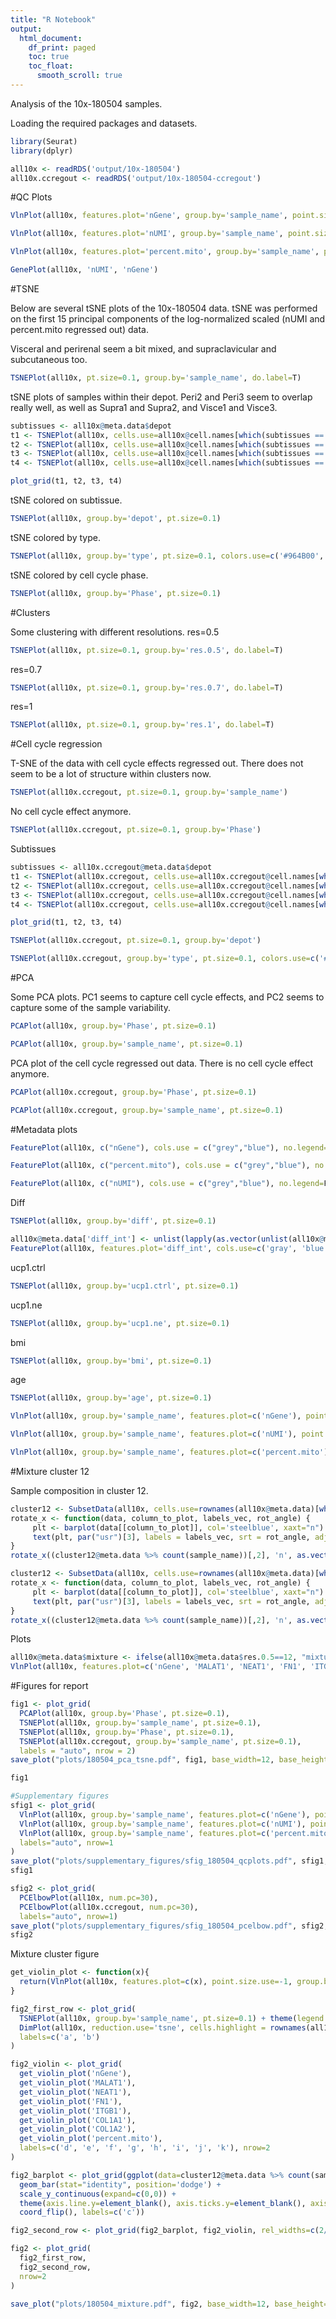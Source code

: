 ```yaml
---
title: "R Notebook"
output:
  html_document:
    df_print: paged
    toc: true
    toc_float: 
      smooth_scroll: true
---
```


Analysis of the 10x-180504 samples.

Loading the required packages and datasets. 

```r
library(Seurat)
library(dplyr)

all10x <- readRDS('output/10x-180504')
all10x.ccregout <- readRDS('output/10x-180504-ccregout')
```

#QC Plots

```r
VlnPlot(all10x, features.plot='nGene', group.by='sample_name', point.size.use=-1, x.lab.rot=T)
```

```r
VlnPlot(all10x, features.plot='nUMI', group.by='sample_name', point.size.use=-1, x.lab.rot=T)
```

```r
VlnPlot(all10x, features.plot='percent.mito', group.by='sample_name', point.size.use=-1, x.lab.rot=T)
```

```r
GenePlot(all10x, 'nUMI', 'nGene')
```


#TSNE 

Below are several tSNE plots of the 10x-180504 data. tSNE was performed on the first 15 principal components of the log-normalized scaled (nUMI and percent.mito regressed out) data.

Visceral and perirenal seem a bit mixed, and supraclavicular and subcutaneous too. 

```r
TSNEPlot(all10x, pt.size=0.1, group.by='sample_name', do.label=T)
```

tSNE plots of samples within their depot.
Peri2 and Peri3 seem to overlap really well, as well as Supra1 and Supra2, and Visce1 and Visce3.

```r
subtissues <- all10x@meta.data$depot
t1 <- TSNEPlot(all10x, cells.use=all10x@cell.names[which(subtissues == 'Peri')], group.by='sample_name', pt.size=0.2)
t2 <- TSNEPlot(all10x, cells.use=all10x@cell.names[which(subtissues == 'Subq')], group.by='sample_name', pt.size=0.2)
t3 <- TSNEPlot(all10x, cells.use=all10x@cell.names[which(subtissues == 'Supra')], group.by='sample_name', pt.size=0.2)
t4 <- TSNEPlot(all10x, cells.use=all10x@cell.names[which(subtissues == 'Visce')], group.by='sample_name', pt.size=0.2)
```


```r
plot_grid(t1, t2, t3, t4)
```

tSNE colored on subtissue.

```r
TSNEPlot(all10x, group.by='depot', pt.size=0.1)
```

tSNE colored by type.

```r
TSNEPlot(all10x, group.by='type', pt.size=0.1, colors.use=c('#964B00', '#F7E7CE'))
```


tSNE colored by cell cycle phase. 

```r
TSNEPlot(all10x, group.by='Phase', pt.size=0.1)
```

#Clusters 

Some clustering with different resolutions.
res=0.5

```r
TSNEPlot(all10x, pt.size=0.1, group.by='res.0.5', do.label=T)
```

res=0.7

```r
TSNEPlot(all10x, pt.size=0.1, group.by='res.0.7', do.label=T)
```

res=1

```r
TSNEPlot(all10x, pt.size=0.1, group.by='res.1', do.label=T)
```


#Cell cycle regression

T-SNE of the data with cell cycle effects regressed out. There does not seem to be a lot of structure within clusters now. 

```r
TSNEPlot(all10x.ccregout, pt.size=0.1, group.by='sample_name')
```

No cell cycle effect anymore. 

```r
TSNEPlot(all10x.ccregout, pt.size=0.1, group.by='Phase')
```

Subtissues

```r
subtissues <- all10x.ccregout@meta.data$depot
t1 <- TSNEPlot(all10x.ccregout, cells.use=all10x.ccregout@cell.names[which(subtissues %in% 'Peri')], group.by='sample_name', pt.size=0.2)
t2 <- TSNEPlot(all10x.ccregout, cells.use=all10x.ccregout@cell.names[which(subtissues %in% 'Subq')], group.by='sample_name', pt.size=0.2)
t3 <- TSNEPlot(all10x.ccregout, cells.use=all10x.ccregout@cell.names[which(subtissues %in% 'Supra')], group.by='sample_name', pt.size=0.2)
t4 <- TSNEPlot(all10x.ccregout, cells.use=all10x.ccregout@cell.names[which(subtissues %in% 'Visce')], group.by='sample_name', pt.size=0.2)

```

```r
plot_grid(t1, t2, t3, t4)
```

```r
TSNEPlot(all10x.ccregout, pt.size=0.1, group.by='depot')
```

```r
TSNEPlot(all10x.ccregout, group.by='type', pt.size=0.1, colors.use=c('#964B00', '#F7E7CE'))
```

#PCA

Some PCA plots. PC1 seems to capture cell cycle effects, and PC2 seems to capture some of the sample variability. 

```r
PCAPlot(all10x, group.by='Phase', pt.size=0.1)
```

```r
PCAPlot(all10x, group.by='sample_name', pt.size=0.1)
```

PCA plot of the cell cycle regressed out data. There is no cell cycle effect anymore. 

```r
PCAPlot(all10x.ccregout, group.by='Phase', pt.size=0.1)
```

```r
PCAPlot(all10x.ccregout, group.by='sample_name', pt.size=0.1)
```


#Metadata plots


```r
FeaturePlot(all10x, c("nGene"), cols.use = c("grey","blue"), no.legend=F)
```

```r
FeaturePlot(all10x, c("percent.mito"), cols.use = c("grey","blue"), no.legend=F)
```


```r
FeaturePlot(all10x, c("nUMI"), cols.use = c("grey","blue"), no.legend=F)
```

Diff

```r
TSNEPlot(all10x, group.by='diff', pt.size=0.1)
```

```r
all10x@meta.data['diff_int'] <- unlist(lapply(as.vector(unlist(all10x@meta.data$diff)), function(x){return(strtoi(strsplit(x, '%')))}))
FeaturePlot(all10x, features.plot='diff_int', cols.use=c('gray', 'blue'), no.legend=F)
```

ucp1.ctrl

```r
TSNEPlot(all10x, group.by='ucp1.ctrl', pt.size=0.1)
```

ucp1.ne

```r
TSNEPlot(all10x, group.by='ucp1.ne', pt.size=0.1)
```

bmi

```r
TSNEPlot(all10x, group.by='bmi', pt.size=0.1)
```

age 

```r
TSNEPlot(all10x, group.by='age', pt.size=0.1)
```


```r
VlnPlot(all10x, group.by='sample_name', features.plot=c('nGene'), point.size.use = -1, x.lab.rot=T)
```

```r
VlnPlot(all10x, group.by='sample_name', features.plot=c('nUMI'), point.size.use = -1, x.lab.rot=T)
```

```r
VlnPlot(all10x, group.by='sample_name', features.plot=c('percent.mito'), point.size.use = -1, x.lab.rot=T)
```

#Mixture cluster 12

Sample composition in cluster 12. 

```r
cluster12 <- SubsetData(all10x, cells.use=rownames(all10x@meta.data)[which(all10x@meta.data$res.0.5 %in% 12)])
rotate_x <- function(data, column_to_plot, labels_vec, rot_angle) {
     plt <- barplot(data[[column_to_plot]], col='steelblue', xaxt="n")
     text(plt, par("usr")[3], labels = labels_vec, srt = rot_angle, adj = c(1.1,1.1), xpd = TRUE, cex=1)
}
rotate_x((cluster12@meta.data %>% count(sample_name))[,2], 'n', as.vector(unlist((cluster12@meta.data %>% count(sample_name))[,1])), 45)
```

```r
cluster12 <- SubsetData(all10x, cells.use=rownames(all10x@meta.data)[which(all10x@meta.data$res.0.5 %in% 12)])
rotate_x <- function(data, column_to_plot, labels_vec, rot_angle) {
     plt <- barplot(data[[column_to_plot]], col='steelblue', xaxt="n")
     text(plt, par("usr")[3], labels = labels_vec, srt = rot_angle, adj = c(1.1,1.1), xpd = TRUE, cex=1)
}
rotate_x((cluster12@meta.data %>% count(sample_name))[,2], 'n', as.vector(unlist((cluster12@meta.data %>% count(sample_name))[,1])), 90)
```

Plots

```r
all10x@meta.data$mixture <- ifelse(all10x@meta.data$res.0.5==12, "mixture", "rest")
VlnPlot(all10x, features.plot=c('nGene', 'MALAT1', 'NEAT1', 'FN1', 'ITGB1', 'COL1A1', 'COL1A2', 'percent.mito'), group.by='mixture', point.size.use=-1, nCol=4)
```


#Figures for report

```r
fig1 <- plot_grid(
  PCAPlot(all10x, group.by='Phase', pt.size=0.1),
  TSNEPlot(all10x, group.by='sample_name', pt.size=0.1),
  TSNEPlot(all10x, group.by='Phase', pt.size=0.1),
  TSNEPlot(all10x.ccregout, group.by='sample_name', pt.size=0.1),
  labels = "auto", nrow = 2)
save_plot("plots/180504_pca_tsne.pdf", fig1, base_width=12, base_height = 9)
```



```r
fig1
```

```r
#Supplementary figures
sfig1 <- plot_grid(
  VlnPlot(all10x, group.by='sample_name', features.plot=c('nGene'), point.size.use = -1, x.lab.rot=T, size.x.use=8),
  VlnPlot(all10x, group.by='sample_name', features.plot=c('nUMI'), point.size.use = -1, x.lab.rot=T, size.x.use=8),
  VlnPlot(all10x, group.by='sample_name', features.plot=c('percent.mito'), point.size.use = -1, x.lab.rot=T, size.x.use=8), 
  labels="auto", nrow=1
)
save_plot("plots/supplementary_figures/sfig_180504_qcplots.pdf", sfig1, base_width=12, base_height=3)
sfig1
```

```r
sfig2 <- plot_grid(
  PCElbowPlot(all10x, num.pc=30),
  PCElbowPlot(all10x.ccregout, num.pc=30),
  labels="auto", nrow=1)
save_plot("plots/supplementary_figures/sfig_180504_pcelbow.pdf", sfig2, base_width=12, base_height=4)
sfig2
```

Mixture cluster figure

```r
get_violin_plot <- function(x){
  return(VlnPlot(all10x, features.plot=c(x), point.size.use=-1, group.by='mixture', size.title.use=14, remove.legend=T) + theme(axis.title.x=element_blank()))
}

fig2_first_row <- plot_grid(
  TSNEPlot(all10x, group.by='sample_name', pt.size=0.1) + theme(legend.position=c(0.1, 0.5), legend.key = element_blank(), legend.background= element_rect(fill=alpha('white', 0.8), size=0.5, linetype='solid', colour=alpha('black', 0.3))),
  DimPlot(all10x, reduction.use='tsne', cells.highlight = rownames(all10x@meta.data)[all10x@meta.data$res.0.5 == 12], cols.highlight='blue', cols.use='gray', pt.size=0.1),
  labels=c('a', 'b')
)

fig2_violin <- plot_grid(
  get_violin_plot('nGene'),
  get_violin_plot('MALAT1'),
  get_violin_plot('NEAT1'),
  get_violin_plot('FN1'),
  get_violin_plot('ITGB1'),
  get_violin_plot('COL1A1'),
  get_violin_plot('COL1A2'),
  get_violin_plot('percent.mito'),
  labels=c('d', 'e', 'f', 'g', 'h', 'i', 'j', 'k'), nrow=2
)

fig2_barplot <- plot_grid(ggplot(data=cluster12@meta.data %>% count(sample_name), aes(x=sample_name, y=n)) +
  geom_bar(stat="identity", position='dodge') + 
  scale_y_continuous(expand=c(0,0)) +
  theme(axis.line.y=element_blank(), axis.ticks.y=element_blank(), axis.title.x=element_blank(), axis.title.y=element_blank()) +
  coord_flip(), labels=c('c'))

fig2_second_row <- plot_grid(fig2_barplot, fig2_violin, rel_widths=c(2/8, 6/8))

fig2 <- plot_grid(
  fig2_first_row,
  fig2_second_row,
  nrow=2
)

save_plot("plots/180504_mixture.pdf", fig2, base_width=12, base_height=10)

```

